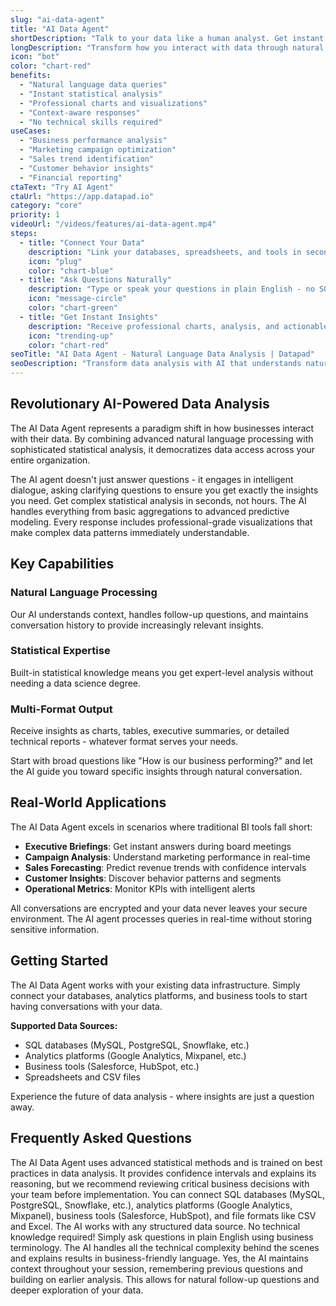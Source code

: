 ```yaml
---
slug: "ai-data-agent"
title: "AI Data Agent"
shortDescription: "Talk to your data like a human analyst. Get instant answers with charts and visualizations."
longDescription: "Transform how you interact with data through natural conversation. Our AI agent understands context, asks clarifying questions, and delivers sophisticated statistical analysis with professional visualizations. No SQL knowledge required - just ask questions in plain English and get expert-level insights instantly."
icon: "bot"
color: "chart-red"
benefits:
  - "Natural language data queries"
  - "Instant statistical analysis"
  - "Professional charts and visualizations"
  - "Context-aware responses"
  - "No technical skills required"
useCases:
  - "Business performance analysis"
  - "Marketing campaign optimization"
  - "Sales trend identification"
  - "Customer behavior insights"
  - "Financial reporting"
ctaText: "Try AI Agent"
ctaUrl: "https://app.datapad.io"
category: "core"
priority: 1
videoUrl: "/videos/features/ai-data-agent.mp4"
steps:
  - title: "Connect Your Data"
    description: "Link your databases, spreadsheets, and tools in seconds with our secure connectors."
    icon: "plug"
    color: "chart-blue"
  - title: "Ask Questions Naturally"
    description: "Type or speak your questions in plain English - no SQL or technical knowledge needed."
    icon: "message-circle"
    color: "chart-green"
  - title: "Get Instant Insights"
    description: "Receive professional charts, analysis, and actionable insights in seconds."
    icon: "trending-up"
    color: "chart-red"
seoTitle: "AI Data Agent - Natural Language Data Analysis | Datapad"
seoDescription: "Transform data analysis with AI that understands natural language. Get instant insights, charts, and statistical analysis without SQL knowledge. Try Datapad's AI Data Agent today."
---
```


## Revolutionary AI-Powered Data Analysis

The AI Data Agent represents a paradigm shift in how businesses interact with their data. By combining advanced natural language processing with sophisticated statistical analysis, it democratizes data access across your entire organization.

<FeatureItem icon="brain" title="Conversational Intelligence">
The AI agent doesn't just answer questions - it engages in intelligent dialogue, asking clarifying questions to ensure you get exactly the insights you need.
</FeatureItem>

<FeatureItem icon="zap" title="Instant Analysis">
Get complex statistical analysis in seconds, not hours. The AI handles everything from basic aggregations to advanced predictive modeling.
</FeatureItem>

<FeatureItem icon="chart-bar" title="Visual Storytelling">
Every response includes professional-grade visualizations that make complex data patterns immediately understandable.
</FeatureItem>

## Key Capabilities

### Natural Language Processing
Our AI understands context, handles follow-up questions, and maintains conversation history to provide increasingly relevant insights.

### Statistical Expertise
Built-in statistical knowledge means you get expert-level analysis without needing a data science degree.

### Multi-Format Output
Receive insights as charts, tables, executive summaries, or detailed technical reports - whatever format serves your needs.

<InfoItem title="Pro Tip">
Start with broad questions like "How is our business performing?" and let the AI guide you toward specific insights through natural conversation.
</InfoItem>

## Real-World Applications

The AI Data Agent excels in scenarios where traditional BI tools fall short:

- **Executive Briefings**: Get instant answers during board meetings
- **Campaign Analysis**: Understand marketing performance in real-time
- **Sales Forecasting**: Predict revenue trends with confidence intervals
- **Customer Insights**: Discover behavior patterns and segments
- **Operational Metrics**: Monitor KPIs with intelligent alerts

<WarningItem title="Data Privacy">
All conversations are encrypted and your data never leaves your secure environment. The AI agent processes queries in real-time without storing sensitive information.
</WarningItem>

## Getting Started

The AI Data Agent works with your existing data infrastructure. Simply connect your databases, analytics platforms, and business tools to start having conversations with your data.

**Supported Data Sources:**
- SQL databases (MySQL, PostgreSQL, Snowflake, etc.)
- Analytics platforms (Google Analytics, Mixpanel, etc.)
- Business tools (Salesforce, HubSpot, etc.)
- Spreadsheets and CSV files

Experience the future of data analysis - where insights are just a question away.

## Frequently Asked Questions

<InfoItem title="How accurate are the AI-generated insights?">
The AI Data Agent uses advanced statistical methods and is trained on best practices in data analysis. It provides confidence intervals and explains its reasoning, but we recommend reviewing critical business decisions with your team before implementation.
</InfoItem>

<InfoItem title="What types of data sources can I connect?">
You can connect SQL databases (MySQL, PostgreSQL, Snowflake, etc.), analytics platforms (Google Analytics, Mixpanel), business tools (Salesforce, HubSpot), and file formats like CSV and Excel. The AI works with any structured data source.
</InfoItem>

<InfoItem title="Do I need to know SQL or technical skills?">
No technical knowledge required! Simply ask questions in plain English using business terminology. The AI handles all the technical complexity behind the scenes and explains results in business-friendly language.
</InfoItem>

<InfoItem title="Can the AI remember previous conversations?">
Yes, the AI maintains context throughout your session, remembering previous questions and building on earlier analysis. This allows for natural follow-up questions and deeper exploration of your data.
</InfoItem>
